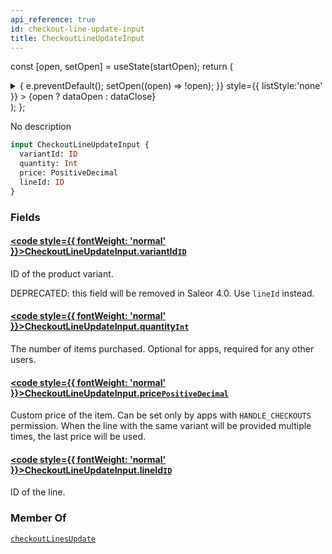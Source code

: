 ```yaml
---
api_reference: true
id: checkout-line-update-input
title: CheckoutLineUpdateInput
---
```






const [open, setOpen] = useState(startOpen);
return (
<details {...(open ? { open: true } : {})} className="details" style={{ border:'none', boxShadow:'none', background:'var(--ifm-background-color)' }}>
<summary
onClick={(e) => {
e.preventDefault();
setOpen((open) => !open);
}}
style={{ listStyle:'none' }} >
{open ? dataOpen : dataClose}
</summary>
{open && children}
</details>
);
};

No description

```graphql
input CheckoutLineUpdateInput {
  variantId: ID
  quantity: Int
  price: PositiveDecimal
  lineId: ID
}
```

### Fields

#### [<code style={{ fontWeight: 'normal' }}>CheckoutLineUpdateInput.<b>variantId</b></code>](#)<Bullet />[`ID`](../../../api-reference/miscellaneous/scalars/id.mdx) <Badge class="badge badge--secondary" text="scalar"/> <Badge class="badge badge--secondary" text="miscellaneous"/>

ID of the product variant.

DEPRECATED: this field will be removed in Saleor 4.0. Use `lineId` instead.

#### [<code style={{ fontWeight: 'normal' }}>CheckoutLineUpdateInput.<b>quantity</b></code>](#)<Bullet />[`Int`](../../../api-reference/miscellaneous/scalars/int.mdx) <Badge class="badge badge--secondary" text="scalar"/> <Badge class="badge badge--secondary" text="miscellaneous"/>

The number of items purchased. Optional for apps, required for any other users.

#### [<code style={{ fontWeight: 'normal' }}>CheckoutLineUpdateInput.<b>price</b></code>](#)<Bullet />[`PositiveDecimal`](../../../api-reference/miscellaneous/scalars/positive-decimal.mdx) <Badge class="badge badge--secondary" text="scalar"/> <Badge class="badge badge--secondary" text="miscellaneous"/>

Custom price of the item. Can be set only by apps with `HANDLE_CHECKOUTS` permission. When the line with the same variant will be provided multiple times, the last price will be used.

#### [<code style={{ fontWeight: 'normal' }}>CheckoutLineUpdateInput.<b>lineId</b></code>](#)<Bullet />[`ID`](../../../api-reference/miscellaneous/scalars/id.mdx) <Badge class="badge badge--secondary" text="scalar"/> <Badge class="badge badge--secondary" text="miscellaneous"/>

ID of the line.

### Member Of

[`checkoutLinesUpdate`](../../../api-reference/checkout/mutations/checkout-lines-update.mdx) <Badge class="badge badge--secondary" text="mutation"/>
